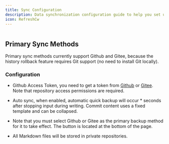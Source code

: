 ```yaml
---
title: Sync Configuration
description: Data synchronization configuration guide to help you set up cross-device note synchronization functionality.
icon: RefreshCw
---
```


<Image width="0" height="0" src="https://s2.loli.net/2025/07/10/eSPLbUfYRuphnoO.png" />

## Primary Sync Methods

Primary sync methods currently support Github and Gitee, because the history rollback feature requires Git support (no need to install Git locally).

### Configuration

- Github Access Token, you need to get a token from [Github](https://github.com/settings/tokens/new) or [Gitee](https://gitee.com/profile/personal_access_tokens). Note that repository access permissions are required.
- Auto sync, when enabled, automatic quick backup will occur * seconds after stopping input during writing. Commit content uses a fixed template and can be collapsed.

- Note that you must select Github or Gitee as the primary backup method for it to take effect. The button is located at the bottom of the page.
- All Markdown files will be stored in private repositories.
